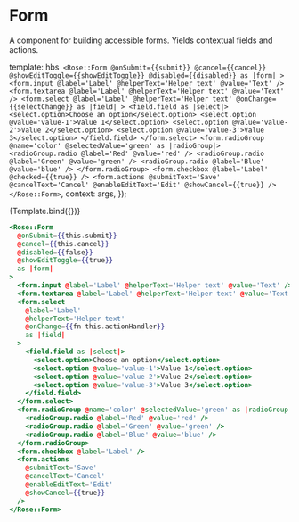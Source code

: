 
<Meta title="Rose/Form" component="Form" />

# Form

A component for building accessible forms. Yields contextual fields
and actions.

  template: hbs`
      <Rose::Form
        @onSubmit={{submit}}
        @cancel={{cancel}}
        @showEditToggle={{showEditToggle}}
        @disabled={{disabled}}
        as |form|
      >
        <form.input @label='Label' @helperText='Helper text' @value='Text' />
        <form.textarea @label='Label' @helperText='Helper text' @value='Text' />
        <form.select
          @label='Label'
          @helperText='Helper text'
          @onChange={{selectChange}}
          as |field|
        >
          <field.field as |select|>
            <select.option>Choose an option</select.option>
            <select.option @value='value-1'>Value 1</select.option>
            <select.option @value='value-2'>Value 2</select.option>
            <select.option @value='value-3'>Value 3</select.option>
          </field.field>
        </form.select>
        <form.radioGroup @name='color' @selectedValue='green' as |radioGroup|>
          <radioGroup.radio @label='Red' @value='red' />
          <radioGroup.radio @label='Green' @value='green' />
          <radioGroup.radio @label='Blue' @value='blue' />
        </form.radioGroup>
        <form.checkbox @label='Label' @checked={{true}} />
        <form.actions
          @submitText='Save'
          @cancelText='Cancel'
          @enableEditText='Edit'
          @showCancel={{true}}
        />
      </Rose::Form>`,
  context: args,
});

<Preview>
  <Story
    name="Form"
    height="35rem"
    args={{
      showEditToggle: false,
      disabled: false,
    }}
    argTypes={{
      submit: { action: 'submit' },
      cancel: { action: 'cancel' },
      selectChange: { action: 'selectChange' },
    }}
  >
    {Template.bind({})}
  </Story>
</Preview>

```handlebars
<Rose::Form
  @onSubmit={{this.submit}}
  @cancel={{this.cancel}}
  @disabled={{false}}
  @showEditToggle={{true}}
  as |form|
>
  <form.input @label='Label' @helperText='Helper text' @value='Text' />
  <form.textarea @label='Label' @helperText='Helper text' @value='Text' />
  <form.select
    @label='Label'
    @helperText='Helper text'
    @onChange={{fn this.actionHandler}}
    as |field|
  >
    <field.field as |select|>
      <select.option>Choose an option</select.option>
      <select.option @value='value-1'>Value 1</select.option>
      <select.option @value='value-2'>Value 2</select.option>
      <select.option @value='value-3'>Value 3</select.option>
    </field.field>
  </form.select>
  <form.radioGroup @name='color' @selectedValue='green' as |radioGroup|>
    <radioGroup.radio @label='Red' @value='red' />
    <radioGroup.radio @label='Green' @value='green' />
    <radioGroup.radio @label='Blue' @value='blue' />
  </form.radioGroup>
  <form.checkbox @label='Label' />
  <form.actions
    @submitText='Save'
    @cancelText='Cancel'
    @enableEditText='Edit'
    @showCancel={{true}}
  />
</Rose::Form>
```
